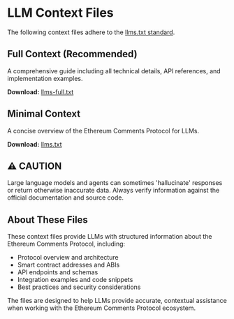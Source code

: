 # LLM Context Files

The following context files adhere to the [llms.txt standard](https://llmstxt.org/).

## Full Context (Recommended)

A comprehensive guide including all technical details, API references, and implementation examples.

**Download:** [llms-full.txt](/llms-full.txt)

## Minimal Context

A concise overview of the Ethereum Comments Protocol for LLMs.

**Download:** [llms.txt](/llms.txt)

## ⚠️ CAUTION

Large language models and agents can sometimes 'hallucinate' responses or return otherwise inaccurate data. Always verify information against the official documentation and source code.

## About These Files

These context files provide LLMs with structured information about the Ethereum Comments Protocol, including:

- Protocol overview and architecture
- Smart contract addresses and ABIs
- API endpoints and schemas
- Integration examples and code snippets
- Best practices and security considerations

The files are designed to help LLMs provide accurate, contextual assistance when working with the Ethereum Comments Protocol ecosystem.
